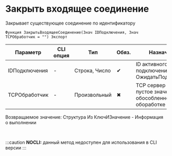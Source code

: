 ﻿---
sidebar_position: 3
---


# Закрыть входящее соединение 
 Закрывает существующее соединение по идентификатору



`Функция ЗакрытьВходящееСоединение(Знач IDПодключения, Знач TCPОбработчик = "") Экспорт`

  | Параметр | CLI опция | Тип | Обяз. | Назначение |
  |-|-|-|-|-|
  | IDПодключения | - | Строка, Число | &#x2714; | ID активного подключения. См. ОжидатьПодключение |
  | TCPОбработчик | - | Произвольный | &#x2716; | TCP сервер или пустое значение при обособленной обоработке |

  
  Возвращаемое значение:   Структура Из КлючИЗначение - Информация о выполнении

<br/>


:::caution
**NOCLI:** данный метод недоступен для использования в CLI версии
:::
<br/>



```bsl title="Пример использования для 1С:Предприятие/OneScript"

```
    





